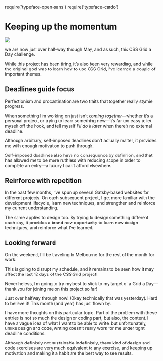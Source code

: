 require('typeface-open-sans')
require('typeface-cardo')

<Metatags
  title="Magazine Layout | May 17 | CSS Grid a day"
  description="An example of using CSS grid every day, from May 1–31st, 2019."
  thumbnail="https://cssgrid31.brett.cool/opengraph/may-17.png"
  url="https://cssgrid31.brett.cool"
  pathname="/may-17"
/>

<div className={Layout.container}>

<div className={Layout.header}>

Keeping up the momentum
=======================

</div>

<div className={Layout.photo}><img src={Hero}/></div>

<div className={Layout.content}><p><span className="sc">we are now</span> just over half-way through May, and as such, this CSS Grid a Day challenge.</p>

While this project has been tiring, it’s also been very rewarding, and while the original goal was to learn how to use CSS Grid, I’ve learned a couple of important themes.

Deadlines guide focus
----------------------

Perfectionism and procastination are two traits that together really stymie progress.

When something I’m working on just isn’t *coming together*—whether it’s a personal project, or trying to learn something new—it’s far too easy to let myself off the hook, and tell myself *I’ll do it later* when there’s no external deadline.

Although arbitrary, self-imposed deadlines don’t actually matter, it provides me with enough motivation to push through.

Self-imposed deadlines also have no consequence by definition, and that has allowed me to be more ruthless with reducing scope in order to complete an entry—a luxury I can’t afford elsewhere.

Reinforce with repetition
-------------------------

In the past few months, I’ve spun up several Gatsby-based websites for different projects. On each subsequent project, I get more familiar with the development lifecycle, learn new techniques, and strengthen and reinforce my current understanding.

The same applies to design too. By trying to design something different each day, it provides a brand new opportunity to learn new design techniques, and reinforce what I’ve learned.

Looking forward
---------------

On the weekend, I’ll be traveling to Melbourne for the rest of the month for work. 

This is going to disrupt my  schedule, and it remains to be seen how it may affect the last 12 days of the CSS Grid project!

Nevertheless, I’m going to try my best to stick to my target of a Grid a Day—thank you for joining me on this project so far!

</div>
</div>

<Footer date={17} prev={true}>

Just over halfway through now! (Okay technically that was yesterday). Hard to believe it! This month (and year) has just flown by.

I have more thoughts on this particular topic. Part of the problem with these entries is not so much the design or coding part, but also, the content. I have a vague idea of what I want to be able to write, but unfortunately, unlike design and code, writing doesn’t really work for me under tight deadline conditions.

Although definitely not sustainable indefinitely, these kind of design and code exercises are very much equivalent to any exercise, and keeping up motivation and making it a habit are the best way to see results.

</Footer>
